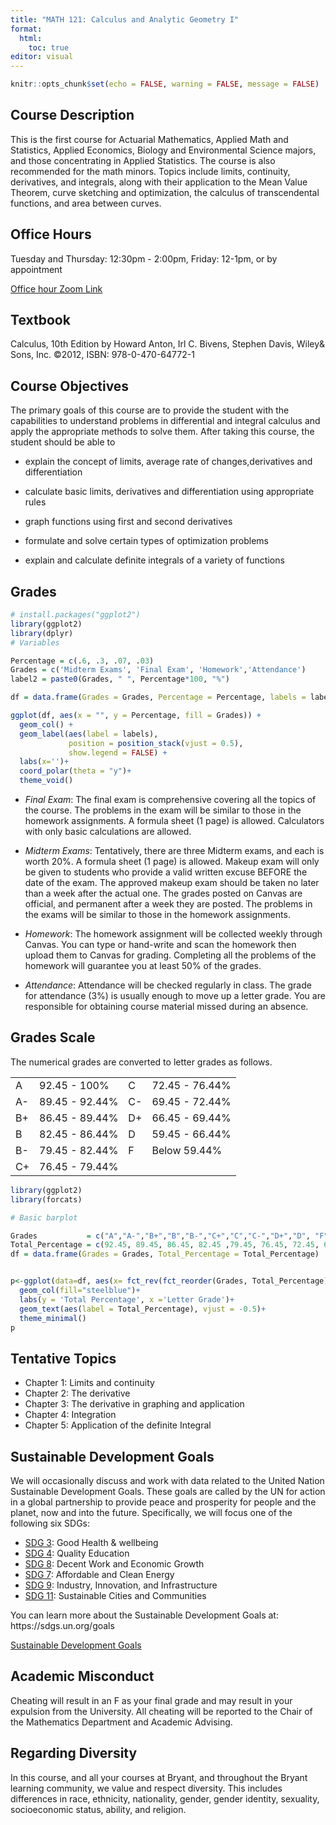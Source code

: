 ```yaml
---
title: "MATH 121: Calculus and Analytic Geometry I"
format: 
  html:                     
    toc: true
editor: visual
---
```


```r
knitr::opts_chunk$set(echo = FALSE, warning = FALSE, message = FALSE)
```

## Course Description

This is the first course for Actuarial Mathematics, Applied Math and Statistics, Applied Economics, Biology and Environmental Science majors, and those concentrating in Applied Statistics. The course is also recommended for the math minors. Topics include limits, continuity, derivatives, and integrals, along with their application to the Mean Value Theorem, curve sketching and optimization, the calculus of transcendental functions, and area between curves.

## Office Hours 

Tuesday and Thursday: 12:30pm - 2:00pm, Friday: 12-1pm, or by appointment 

[Office hour Zoom Link](https://bryant.zoom.us/j/4419675207)

## Textbook

Calculus, 10th Edition by Howard Anton, Irl C. Bivens, Stephen Davis, Wiley& Sons, Inc. ©2012, ISBN: 978-0-470-64772-1

## Course Objectives

The primary goals of this course are to provide the student with the capabilities to understand problems in differential and integral calculus and apply the appropriate methods to solve them. After taking this course, the student should be able to

-   explain the concept of limits, average rate of changes,derivatives and differentiation

-   calculate basic limits, derivatives and differentiation using appropriate rules

-   graph functions using first and second derivatives

-   formulate and solve certain types of optimization problems

-   explain and calculate definite integrals of a variety of functions

## Grades

```r
# install.packages("ggplot2")
library(ggplot2)
library(dplyr)
# Variables

Percentage = c(.6, .3, .07, .03)
Grades = c('Midterm Exams', 'Final Exam', 'Homework','Attendance')
label2 = paste0(Grades, " ", Percentage*100, "%")

df = data.frame(Grades = Grades, Percentage = Percentage, labels = label2)

ggplot(df, aes(x = "", y = Percentage, fill = Grades)) +
  geom_col() +
  geom_label(aes(label = labels),
             position = position_stack(vjust = 0.5),
             show.legend = FALSE) +
  labs(x='')+
  coord_polar(theta = "y")+
  theme_void()
```

-   *Final Exam*: The final exam is comprehensive covering all the topics of the course.  The problems in the exam will be similar to those in the homework assignments. A formula sheet (1 page) is allowed. Calculators with only basic calculations are allowed.

-   *Midterm Exams*: Tentatively, there are three Midterm exams, and each is worth 20%. A formula sheet (1 page) is allowed. Makeup exam will only be given to students who provide a valid written excuse BEFORE the date of the exam. The approved makeup exam should be taken no later than a week after the actual one. The grades posted on Canvas are official, and permanent after a week they are posted. The problems in the exams will be similar to those in the homework assignments.

-   *Homework*: The homework assignment will be collected weekly through Canvas. You can type or hand-write and scan the homework then upload them to Canvas for grading. Completing all the problems of the homework will guarantee you at least 50% of the grades.

-   *Attendance*: Attendance will be checked regularly in class. The grade for attendance (3%) is usually enough to move up a letter grade. You are responsible for obtaining course material missed during an absence.


## Grades Scale

The numerical grades are converted to letter grades as follows.

|     |                |     |                |
|-----|----------------|-----|----------------|
| A   | 92.45 - 100%   | C   | 72.45 - 76.44% |
| A-  | 89.45 - 92.44% | C-  | 69.45 - 72.44% |
| B+  | 86.45 - 89.44% | D+  | 66.45 - 69.44% |
| B   | 82.45 - 86.44% | D   | 59.45 - 66.44% |
| B-  | 79.45 - 82.44% | F   | Below 59.44%   |
| C+  | 76.45 - 79.44% |     |                |

```r
library(ggplot2)
library(forcats)

# Basic barplot

Grades           = c("A","A-","B+","B","B-","C+","C","C-","D+","D", "F")
Total_Percentage = c(92.45, 89.45, 86.45, 82.45 ,79.45, 76.45, 72.45, 69.45, 66.45, 59.45, 0)
df = data.frame(Grades = Grades, Total_Percentage = Total_Percentage)


p<-ggplot(data=df, aes(x= fct_rev(fct_reorder(Grades, Total_Percentage)), y=Total_Percentage)) +
  geom_col(fill="steelblue")+
  labs(y = 'Total Percentage', x ='Letter Grade')+
  geom_text(aes(label = Total_Percentage), vjust = -0.5)+
  theme_minimal()
p

```

## Tentative Topics

- Chapter 1: Limits and continuity
- Chapter 2: The derivative
- Chapter 3: The derivative in graphing and application
- Chapter 4: Integration
- Chapter 5: Application of the definite Integral 

## Sustainable Development Goals

We will occasionally discuss and work with data related to the United Nation Sustainable Development Goals. These goals are called by the UN for action in a global partnership to provide peace and prosperity for people and the planet, now and into the future. Specifically, we will focus one of the following six SDGs:

  - [SDG 3](https://www.globalgoals.org/goals/3-good-health-and-well-being/): Good Health & wellbeing	
  - [SDG 4](https://www.globalgoals.org/goals/4-quality-education/): Quality Education	
  - [SDG 8](https://www.globalgoals.org/goals/8-decent-work-and-economic-growth/): Decent Work and Economic Growth
  - [SDG 7](https://www.globalgoals.org/goals/7-affordable-and-clean-energy/): Affordable and Clean Energy	
  - [SDG 9](https://www.globalgoals.org/goals/9-industry-innovation-and-infrastructure/): Industry, Innovation, and Infrastructure	
  - [SDG 11](https://www.globalgoals.org/goals/11-sustainable-cities-and-communities/): Sustainable Cities and Communities



You can learn more about the Sustainable Development Goals at: https://sdgs.un.org/goals

[Sustainable Development Goals](https://sdgs.un.org/goals)


## Academic Misconduct

Cheating will result in an F as your final grade and may result in your expulsion from the University. All cheating will be reported to the Chair of the Mathematics Department and Academic Advising.

## Regarding Diversity

In this course, and all your courses at Bryant, and throughout the Bryant learning community, we value and respect diversity. This includes differences in race, ethnicity, nationality, gender, gender identity, sexuality, socioeconomic status, ability, and religion.


